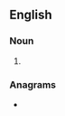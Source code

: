 ==English==

===Noun===
{{head|en|noun form}}

# {{plural of|pillager|lang=en}}

===Anagrams===
* {{anagrams|en|a=aegillprs|aspergill}}